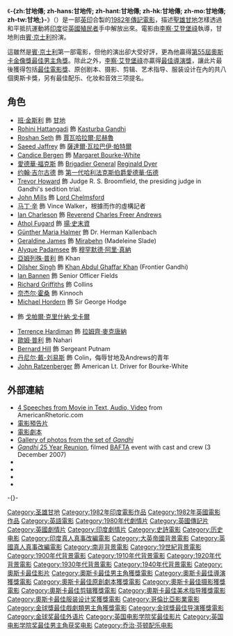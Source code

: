 {{noteTA
|T=zh:甘地傳; zh-hans:甘地传; zh-hant:甘地傳; zh-hk:甘地傳; zh-mo:甘地傳; zh-tw:甘地 (電影);
}}
{{Infobox Film
| name               = -{zh:甘地傳; zh-hans:甘地传; zh-hant:甘地傳; zh-hk:甘地傳; zh-mo:甘地傳; zh-tw:甘地;}-
| original_name      = {{lang|en|Gandhi}}
| image              = Gandhimovie.jpg
| caption            = 
| director           = [[李察·艾登堡祿|李察·艾登堡祿]]（{{lang|en|Richard Attenborough}}）
| producer           = 李察·艾登堡祿
| writer             = [[John_Briley|John Briley]]
| starring           = [[賓·京士利|賓·京士利]]<br />[[坎娣絲·伯根|坎娣絲·伯根]]
| music              = [[拉维·香卡|拉维·香卡]]<br>[[佐治·分頓|佐治·分頓]]（{{lang|en|George Fenton}}）
| cinematography     = [[Billy_Williams_(cinematographer)|Billy Williams]]<br>[[Ronnie_Taylor|Ronnie Taylor]]
| editing            = [[John_Bloom_(film_editor)|John Bloom]]
| production_company = [[Goldcrest_Films|Goldcrest Films]]
| distributor        = [[哥倫比亞電影公司|哥倫比亞電影公司]]
| released           = '''[[印度|印度]]'''：{{start date|1982|11|30}}<br>'''[[英國|英國]]'''：{{start date|1982|12|3}}<br />'''[[美國|美國]]'''：{{start date|1982|12|8}}
| runtime            = 188 分鐘
| country            = [[英國電影|英國]]<br />[[印度電影|印度]]
| language           = 英语
| budget             = $1千3百萬[[美元|美元]]
| gross              = $52,767,889 (北美)
| preceded_by        = 
| followed_by        = 
| cn_name            = 甘地传
| hk_name            = 甘地傳
| tw_name            = 甘地
}}
《'''-{zh:甘地傳; zh-hans:甘地传; zh-hant:甘地傳; zh-hk:甘地傳; zh-mo:甘地傳; zh-tw:甘地;}-'''》（{{lang-en|''Gandhi''}}）是一部[[英國電影|英]][[印度電影|印]]合製的[[1982年電影|1982年]][[傳記電影|傳記電影]]，描述[[聖雄甘地|聖雄甘地]]怎樣透過和平抵抗運動將[[印度|印度]]從[[英属印度|英國殖民者]]手中解放出來。電影由[[李察·艾登堡祿|李察·艾登堡祿]]執導，甘地則由[[賓·京士利|賓·京士利]]扮演。

這雖然是[[賓·京士利|賓·京士利]]第一部電影，但他的演出卻大受好評，更為他贏得[[第55屆奧斯卡金像獎|第55屆奧斯卡金像獎]][[奧斯卡最佳男主角獎|最佳男主角獎]]。除此之外，[[李察·艾登堡祿|李察·艾登堡祿]]亦贏得[[奧斯卡最佳導演獎|最佳導演獎]]，讓此片最後獲得包括[[奧斯卡最佳電影獎|最佳電影獎]]、原创剧本、摄影、剪辑、艺术指导、服装设计在內的共八個奧斯卡獎，另有最佳配乐、化妆和音效三项提名。

==角色==
*[[班·金斯利|班·金斯利]] 飾 [[甘地|甘地]]
*[[Rohini_Hattangadi|Rohini Hattangadi]] 飾 [[Kasturba_Gandhi|Kasturba Gandhi]]
*[[Roshan_Seth|Roshan Seth]] 飾 [[賈瓦哈拉爾·尼赫魯|賈瓦哈拉爾·尼赫魯]]
*[[Saeed_Jaffrey|Saeed Jaffrey]] 飾 [[薩達爾·瓦拉巴伊·帕特爾|薩達爾·瓦拉巴伊·帕特爾]]
*[[Candice_Bergen|Candice Bergen]] 飾 [[Margaret_Bourke-White|Margaret Bourke-White]]
*[[愛德華·福克斯|愛德華·福克斯]] 飾 [[Brigadier_General|Brigadier General]] [[Reginald_Dyer|Reginald Dyer]]
*[[约翰·吉尔古德|约翰·吉尔古德]] 飾 [[第一代哈利法克斯伯爵愛德華·伍德|第一代哈利法克斯伯爵愛德華·伍德]]
*[[Trevor_Howard|Trevor Howard]] 飾 Judge R. S. Broomfield, the presiding judge in Gandhi's sedition trial.
*[[John_Mills|John Mills]] 飾 [[Frederic_Thesiger,_1st_Viscount_Chelmsford|Lord Chelmsford]]
*[[马丁·辛|马丁·辛]] 飾 Vince Walker，根據{{lang|en|Webb Miller}}而作的虛構記者
*[[Ian_Charleson|Ian Charleson]] 飾 [[Reverend|Reverend]] [[Charles_Freer_Andrews|Charles Freer Andrews]]
*[[Athol_Fugard|Athol Fugard]] 飾 [[揚·史末資|揚·史末資]]
*[[Günther_Maria_Halmer|Günther Maria Halmer]] 飾 Dr. Herman Kallenbach
*[[Geraldine_James|Geraldine James]] 飾 [[Mirabehn|Mirabehn]] (Madeleine Slade)
*[[Alyque_Padamsee|Alyque Padamsee]] 飾 [[穆罕默德·阿里·真納|穆罕默德·阿里·真納]]
*[[亞姆列殊·普利|亞姆列殊·普利]] 飾 Khan
*[[Dilsher_Singh|Dilsher Singh]] 飾 [[Khan_Abdul_Ghaffar_Khan|Khan Abdul Ghaffar Khan]] (Frontier Gandhi)
*[[Ian_Bannen|Ian Bannen]] 飾 Senior Officer Fields
*[[Richard_Griffiths|Richard Griffiths]] 飾 Collins
*[[奈杰尔·霍桑|奈杰尔·霍桑]] 飾 Kinnoch
*[[Michael_Hordern|Michael Hordern]] 飾 Sir George Hodge
*{{link-en|Shriram Lagoo}} 飾 [[戈帕爾·克里什納·戈卡爾|戈帕爾·克里什納·戈卡爾]]
*[[Terrence_Hardiman|Terrence Hardiman]] 飾 [[拉姆齊·麥克唐納|拉姆齊·麥克唐納]]
*[[歐姆·普利|歐姆·普利]] 飾 Nahari
*[[Bernard_Hill|Bernard Hill]] 飾 Sergeant Putnam
*[[丹尼尔·戴-刘易斯|丹尼尔·戴-刘易斯]] 飾 Colin，侮辱甘地及Andrews的青年
*[[John_Ratzenberger|John Ratzenberger]] 飾 American Lt. Driver for Bourke-White

==外部連結==
{{wikiquote}}
{{Portal|印度|英国|电影}}
* [http://www.americanrhetoric.com/moviespeeches.htm 4 Speeches from Movie in Text, Audio, Video] {{Wayback|url=http://www.americanrhetoric.com/moviespeeches.htm |date=20070702200837 }} from AmericanRhetoric.com
* [https://web.archive.org/web/20091014025749/http://www.movie-list.com/trailers.php?id=gandhi 電影預告片]
* [http://sfy.ru/sfy.html?script=gandhi 電影劇本] {{Wayback|url=http://sfy.ru/sfy.html?script=gandhi |date=20070805153404 }}
* [https://web.archive.org/web/20100921085154/http://bafta.org/archive/gallery-gandhi-25-years-on,13,GAL.html Gallery of photos from the set of ''Gandhi'']
* [https://web.archive.org/web/20090830055922/http://bafta.org/learning/webcasts/gandhi-25-years-on,199,BA.html ''Gandhi'' 25 Year Reunion], filmed [[BAFTA|BAFTA]] event with cast and crew (3 December 2007)
* {{imdb title|id=0083987|title=-{zh:甘地傳; zh-hans:甘地传; zh-hant:甘地傳; zh-hk:甘地傳; zh-mo:甘地傳; zh-tw:甘地;}-}}
* {{Amg movie|19191|-{zh:甘地傳; zh-hans:甘地传; zh-hant:甘地傳; zh-hk:甘地傳; zh-mo:甘地傳; zh-tw:甘地;}-}}
* {{Rotten Tomatoes|gandhi|-{zh:甘地傳; zh-hans:甘地传; zh-hant:甘地傳; zh-hk:甘地傳; zh-mo:甘地傳; zh-tw:甘地;}-}}
* {{douban|1292238|-{zh:甘地傳; zh-hans:甘地传; zh-hant:甘地傳; zh-hk:甘地傳; zh-mo:甘地傳; zh-tw:甘地;}-}}

{{s-start}}
{{s-ach}}
{{s-bef|rows=3|before=《[[烈火戰車_(英國電影)|-{zh:烈火戰車; zh-hans:烈火战车; zh-hant:烈火戰車; zh-hk:烈火戰車; zh-mo:烈火戰車; zh-tw:火戰車;}-]]》<br />''{{lang|en|Chariots of Fire}}''}}
{{s-ttl|title=[[奧斯卡最佳電影獎|奧斯卡最佳電影獎]]|years=1982}}
{{s-aft|after=《[[親密關係_(電影)|-{zh-tw:親密關係; zh-hk:常在我心間; zh-cn:亲密关系;}-]]》}}
{{s-ttl|title=[[金球獎最佳外语片|金球獎最佳外语片]]|years=1982}}
{{s-aft|after=《[[芬妮和亚历山大|芬妮和亚历山大]]》}}
{{s-ttl|title=[[英國电影學院獎最佳影片|英國电影學院獎最佳影片]]|years=1982}}
{{s-aft|after=《[[凡夫俗女|-{zh-tw:凡夫俗女; zh-hk:教育麗塔; zh-cn:教育丽塔;}-]]》<br />''{{lang|en|Educating Rita}}''}}
{{end}}
<!---{{Richard Attenborough Films}}
{{AcademyAwardBestPicture 1981-2000}}
{{印度獨立運動}}--->
{{DEFAULTSORT:Gandhi}}
{{奥斯卡最佳影片奖}}
{{金球奖最佳外语片}}
{{英国电影学院奖最佳影片}}
{{纽约影评人协会奖最佳影片}}
{{Authority control}}
[[Category:圣雄甘地|Category:圣雄甘地]]
[[Category:1982年印度電影作品|Category:1982年印度電影作品]]
[[Category:1982年英國電影作品|Category:1982年英國電影作品]]
[[Category:英語電影|Category:英語電影]]
[[Category:1980年代劇情片|Category:1980年代劇情片]]
[[Category:英國傳記片|Category:英國傳記片]]
[[Category:英國劇情片|Category:英國劇情片]]
[[Category:印度劇情片|Category:印度劇情片]]
-{[[Category:史詩電影|Category:史詩電影]]}-
[[Category:历史电影|Category:历史电影]]
[[Category:印度真人真事改編電影|Category:印度真人真事改編電影]]
[[Category:大英帝國背景電影|Category:大英帝國背景電影]]
[[Category:英國真人真事改編電影|Category:英國真人真事改編電影]]
[[Category:南非背景電影|Category:南非背景電影]]
[[Category:19世紀背景電影|Category:19世紀背景電影]]
[[Category:1900年代背景電影|Category:1900年代背景電影]]
[[Category:1910年代背景電影|Category:1910年代背景電影]]
[[Category:1920年代背景電影|Category:1920年代背景電影]]
[[Category:1930年代背景電影|Category:1930年代背景電影]]
[[Category:1940年代背景電影|Category:1940年代背景電影]]
[[Category:奧斯卡最佳影片|Category:奧斯卡最佳影片]]
[[Category:奧斯卡最佳男主角獲獎電影|Category:奧斯卡最佳男主角獲獎電影]]
[[Category:奧斯卡最佳導演獲獎電影|Category:奧斯卡最佳導演獲獎電影]]
[[Category:奧斯卡最佳原創劇本獲獎電影|Category:奧斯卡最佳原創劇本獲獎電影]]
[[Category:奧斯卡最佳摄影獲獎電影|Category:奧斯卡最佳摄影獲獎電影]]
[[Category:奧斯卡最佳剪辑獲獎電影|Category:奧斯卡最佳剪辑獲獎電影]]
[[Category:奧斯卡最佳美术指导獲獎電影|Category:奧斯卡最佳美术指导獲獎電影]]
[[Category:奧斯卡最佳服装设计奖獲獎電影|Category:奧斯卡最佳服装设计奖獲獎電影]]
[[Category:哥倫比亞影業電影|Category:哥倫比亞影業電影]]
[[Category:金球獎最佳戲劇類男主角獲獎電影|Category:金球獎最佳戲劇類男主角獲獎電影]]
[[Category:金球獎最佳导演獲獎電影|Category:金球獎最佳导演獲獎電影]]
[[Category:金球奖最佳外语片|Category:金球奖最佳外语片]]
[[Category:英国电影学院奖最佳影片|Category:英国电影学院奖最佳影片]]
[[Category:英国电影学院奖最佳男主角获奖电影|Category:英国电影学院奖最佳男主角获奖电影]]
[[Category:乔治·芬顿配乐电影|Category:乔治·芬顿配乐电影]]